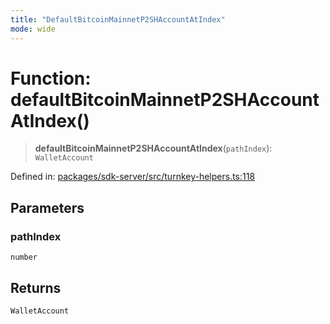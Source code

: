 ```yaml
---
title: "DefaultBitcoinMainnetP2SHAccountAtIndex"
mode: wide
---
```

  
# Function: defaultBitcoinMainnetP2SHAccountAtIndex()

> **defaultBitcoinMainnetP2SHAccountAtIndex**(`pathIndex`): `WalletAccount`

Defined in: [packages/sdk-server/src/turnkey-helpers.ts:118](https://github.com/tkhq/sdk/blob/ee72856c3f450731d7501ab05001215768b71500/packages/sdk-server/src/turnkey-helpers.ts#L118)

## Parameters

### pathIndex

`number`

## Returns

`WalletAccount`
